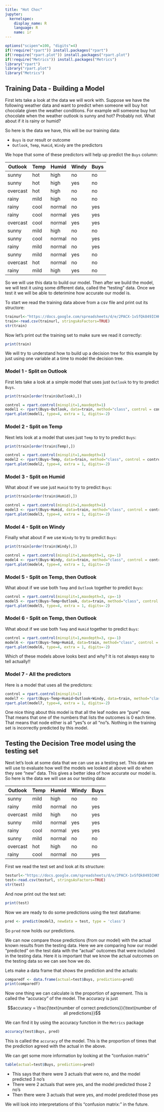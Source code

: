```yaml
---
title: "Hot Choc"
jupyter:
  kernelspec:
    display_name: R
    language: R
    name: ir
---
```


```r
options("scipen"=100, "digits"=4)
if(!require("rpart")) install.packages("rpart")
if(!require("rpart.plot")) install.packages("rpart.plot")
if(!require("Metrics")) install.packages("Metrics")
library("rpart")
library("rpart.plot")
library("Metrics")
```

## Training Data - Building a Model

First lets take a look at the data we will work with. Suppose we have the following weather data and want to predict when someone will buy hot chocolate given the weather conditions. For example will someone buy hot chocolate when the weather outlook is sunny and hot? Probably not. What about if it is rainy or humid?

So here is the data we have, this will be our training data:

- `Buys` is our result or outcome
- `Outlook`, `Temp`, `Humid`, `Windy` are the predictors

We hope that some of these predictors will help up predict the `Buys` column:   

| Outlook  | Temp | Humid  | Windy | Buys |
|----------|------|--------|-------|------|
| sunny    | hot  | high   | no    | no   |
| sunny    | hot  | high   | yes   | no   |
| overcast | hot  | high   | no    | no   |
| rainy    | mild | high   | no    | no   |
| rainy    | cool | normal | no    | yes  |
| rainy    | cool | normal | yes   | yes  |
| overcast | cool | normal | yes   | yes  |
| sunny    | mild | high   | no    | no   |
| sunny    | cool | normal | no    | yes  |
| rainy    | mild | normal | no    | yes  |
| sunny    | mild | normal | yes   | no   |
| overcast | hot  | normal | no    | no   |
| rainy    | mild | high   | yes   | no   |
    
So we will use this data to build our model. Then after we build the model, we will test it using some different data, called the "testing" data. Once we test it we will be able to deterimine how accurate our model is.

To start we read the training data above from a csv file and print out its structore:

```r
trainurl<-"https://docs.google.com/spreadsheets/d/e/2PACX-1vSfQk849ICHKNqacbvmG1PZQiCfGadL2TgeGn9aaCj0-luDgE5fZA9p6dPJj6RDrreXsCc2XYaFOmKU/pub?gid=0&single=true&output=csv"
train<-read.csv(trainurl, stringsAsFactors=TRUE)
str(train)
```
Now let's print out the training set to make sure we read it correctly:

```r
print(train)
```

We will try to understand how to build up a decision tree for this example by just using one variable at a time to model the decision tree. 

### Model 1 - Split on Outlook 

First lets take a look at a simple model that uses just `Outlook` to try to predict `Buys`. 

```r
print(train[order(train$Outlook),])
```

```r
control = rpart.control(minsplit=1,maxdepth=1)
model1 <- rpart(Buys~Outlook, data=train, method="class", control = control)
rpart.plot(model1, type=4, extra = 1, digits=-2)
```

### Model 2 - Split on Temp 

Next lets look at a model that uses just `Temp` to try to predict `Buys`:

```r
print(train[order(train$Temp),])
```

```r
control = rpart.control(minsplit=1,maxdepth=1)
model2 <- rpart(Buys~Temp, data=train, method="class", control = control)
rpart.plot(model2, type=4, extra = 1, digits=-2)
```

### Model 3 - Split on Humid 

What about if we use just `Humid` to try to predict `Buys`:

```r
print(train[order(train$Humid),])
```

```r
control = rpart.control(minsplit=1,maxdepth=1)
model3 <- rpart(Buys~Humid, data=train, method="class", control = control)
rpart.plot(model3, type=4, extra = 1, digits=-2)
```

### Model 4 - Split on Windy 

Finally what about if we use `Windy` to try to predict `Buys`:

```r
print(train[order(train$Windy),])
```

```r
control = rpart.control(minsplit=1,maxdepth=1, cp=-1)
model4 <- rpart(Buys~Windy, data=train, method="class", control = control)
rpart.plot(model4, type=4, extra = 1, digits=-2)
```

### Model 5 - Split on Temp, then Outlook 

What about if we use both `Temp` and `Outlook` together to predict `Buys`: 

```r
control = rpart.control(minsplit=1,maxdepth=3, cp=-1)
model5 <- rpart(Buys~Temp+Outlook, data=train, method="class", control = control)
rpart.plot(model5, type=4, extra = 1, digits=-2)
```

### Model 6 - Split on Temp, then Outlook 

What about if we use both `Temp` and `Humid` together to predict `Buys`: 

```r
control = rpart.control(minsplit=1,maxdepth=3, cp=-1)
model6 <- rpart(Buys~Temp+Humid, data=train, method="class", control = control)
rpart.plot(model6, type=4, extra = 1, digits=-2)
```

Which of these models above looks best and why? It is not always easy to tell actually!!

### Model 7 - All the predictors 

Here is a model that uses all the predictors:

```r
control = rpart.control(minsplit=1)
model7 <- rpart(Buys~Temp+Humid+Outlook+Windy, data=train, method="class", control = control)
rpart.plot(model7, type=4, extra = 1, digits=-2)
```

One nice thing about this model is that all the leaf nodes are "pure" now. That means that one of the numbers that lists the outcomes is 0 each time. That means that node either is all "yes"s or all "no"s. Nothing in the training set is incorrectly predicted by this model. 

## Testing the Decision Tree model using the testing set

Next let's look at some data that we can use as a testing set. This data we will use to evaluate how well the models we looked at above will do when they see "new" data. This gives a better idea of how accurate our model is.   So here is the data we will use as our testing data:     

| Outlook  | Temp | Humid  | Windy | Buys |
|----------|------|--------|-------|------|
| sunny    | mild | high   | no    | no   |
| rainy    | mild | normal | no    | yes  |
| overcast | mild | high   | no    | yes  |
| sunny    | mild | normal | yes   | yes  |
| rainy    | cool | normal | yes   | yes  |
| sunny    | mild | normal | no    | no   |
| overcast | hot  | high   | no    | no   |
| rainy    | cool | normal | no    | yes  |

First we read the test set and look at its structure:

```r
testurl<-"https://docs.google.com/spreadsheets/d/e/2PACX-1vSfQk849ICHKNqacbvmG1PZQiCfGadL2TgeGn9aaCj0-luDgE5fZA9p6dPJj6RDrreXsCc2XYaFOmKU/pub?gid=572053114&single=true&output=csv"
test<-read.csv(testurl, stringsAsFactors=TRUE)
str(test)
```

And now print out the test set:

```r
print(test)
```

Now we are ready to do some predictions using the test dataframe:

```r
pred <- predict(model3, newdata = test, type = 'class')
```

So `pred` now holds our predictions.

We can now compare those predictions (from our model) with the actual known results from the testing data. Here we are comparing how our model "predicted" on the test data with the "actual" outcomes that were included in the testing data. Here it is important that we know the actual outcomes on the testing data so we can see how we do. 

Lets make a data frame that shows the prediction and the actuals: 

```r
comparedf <- data.frame(actual=test$Buys, predictions=pred)
print(comparedf)
```

Now one thing we can calculate is the proportion of agreement. This is called the "accuracy" of the model. The accuracy is just 

$$accuracy = \frac{\text{number of correct predictions}}{\text{number of all predictions}}$$

We can find it by using the accuracy function in the `Metrics` package 
```r
accuracy(test$Buys, pred)
```

This is called the `accuracy` of the model. This is the proportion of times that the prediction agreed with the actual in the above.  

We can get some more information by looking at the "confusion matrix"  

```r
table(actual=test$Buys, predictions=pred)
```

- This says that there were 3 actuals that were no, and the model predicted 3 no's
- There were 2 actuals that were yes, and the model predicted those 2 no's
- Then there were 3 actuals that were yes, and model predicted those yes

We will look into interpretations of this "confusion matrix:" in the future.


